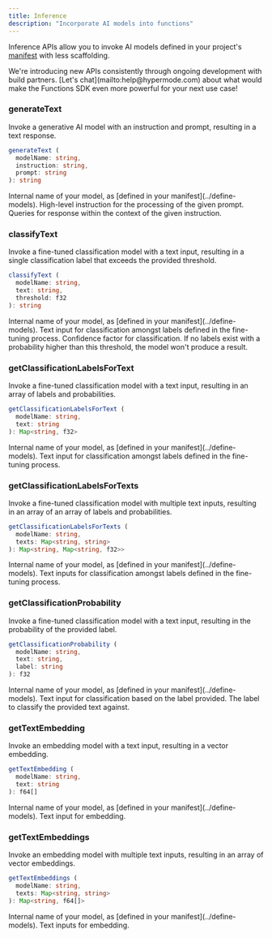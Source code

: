 ```yaml
---
title: Inference
description: "Incorporate AI models into functions"
---
```


Inference APIs allow you to invoke AI models defined in your project's [manifest](../manifest) with less scaffolding.

<Tip>
  We're introducing new APIs consistently through ongoing development with build
  partners. [Let's chat](mailto:help@hypermode.com) about what would make the
  Functions SDK even more powerful for your next use case!
</Tip>

### generateText

Invoke a generative AI model with an instruction and prompt, resulting in a text response.

```TypeScript
generateText (
  modelName: string,
  instruction: string,
  prompt: string
): string
```

<ResponseField name="modelName" type="string" required>
  Internal name of your model, as [defined in your manifest](../define-models).
</ResponseField>

<ResponseField name="instruction" type="string" required>
  High-level instruction for the processing of the given prompt.
</ResponseField>

<ResponseField name="prompt" type="string" required>
  Queries for response within the context of the given instruction.
</ResponseField>

### classifyText

Invoke a fine-tuned classification model with a text input, resulting in a single classification label that exceeds the provided threshold.

```TypeScript
classifyText (
  modelName: string,
  text: string,
  threshold: f32
): string
```

<ResponseField name="modelName" type="string" required>
  Internal name of your model, as [defined in your manifest](../define-models).
</ResponseField>

<ResponseField name="text" type="string" required>
  Text input for classification amongst labels defined in the fine-tuning
  process.
</ResponseField>

<ResponseField name="threshold" type="f32" required>
  Confidence factor for classification. If no labels exist with a probability
  higher than this threshold, the model won't produce a result.
</ResponseField>

### getClassificationLabelsForText

Invoke a fine-tuned classification model with a text input, resulting in an array of labels and probabilities.

```TypeScript
getClassificationLabelsForText (
  modelName: string,
  text: string
): Map<string, f32>
```

<ResponseField name="modelName" type="string" required>
  Internal name of your model, as [defined in your manifest](../define-models).
</ResponseField>

<ResponseField name="text" type="string" required>
  Text input for classification amongst labels defined in the fine-tuning
  process.
</ResponseField>

### getClassificationLabelsForTexts

Invoke a fine-tuned classification model with multiple text inputs, resulting in an array of an array of labels and probabilities.

```TypeScript
getClassificationLabelsForTexts (
  modelName: string,
  texts: Map<string, string>
): Map<string, Map<string, f32>>
```

<ResponseField name="modelName" type="string" required>
  Internal name of your model, as [defined in your manifest](../define-models).
</ResponseField>

<ResponseField name="texts" type="Map<string, string>" required>
  Text inputs for classification amongst labels defined in the fine-tuning
  process.
</ResponseField>

### getClassificationProbability

Invoke a fine-tuned classification model with a text input, resulting in the probability of the provided label.

```TypeScript
getClassificationProbability (
  modelName: string,
  text: string,
  label: string
): f32
```

<ResponseField name="modelName" type="string" required>
  Internal name of your model, as [defined in your manifest](../define-models).
</ResponseField>

<ResponseField name="text" type="string" required>
  Text input for classification based on the label provided.
</ResponseField>

<ResponseField name="label" type="string" required>
  The label to classify the provided text against.
</ResponseField>

### getTextEmbedding

Invoke an embedding model with a text input, resulting in a vector embedding.

```TypeScript
getTextEmbedding (
  modelName: string,
  text: string
): f64[]
```

<ResponseField name="modelName" type="string" required>
  Internal name of your model, as [defined in your manifest](../define-models).
</ResponseField>

<ResponseField name="text" type="string" required>
  Text input for embedding.
</ResponseField>

### getTextEmbeddings

Invoke an embedding model with multiple text inputs, resulting in an array of vector embeddings.

```TypeScript
getTextEmbeddings (
  modelName: string,
  texts: Map<string, string>
): Map<string, f64[]>
```

<ResponseField name="modelName" type="string" required>
  Internal name of your model, as [defined in your manifest](../define-models).
</ResponseField>

<ResponseField name="texts" type="string" required>
  Text inputs for embedding.
</ResponseField>
